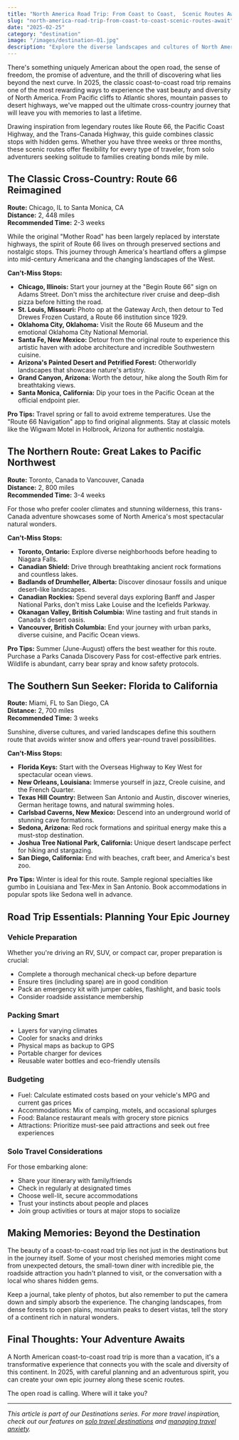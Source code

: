 ```yaml
---
title: "North America Road Trip: From Coast to Coast,  Scenic Routes Await"
slug: "north-america-road-trip-from-coast-to-coast-scenic-routes-await"
date: "2025-02-25"
category: "destination"
image: "/images/destination-01.jpg"
description: "Explore the diverse landscapes and cultures of North America on an epic road trip adventure."
---
```


There's something uniquely American about the open road, the sense of freedom, the promise of adventure, and the thrill of discovering what lies beyond the next curve. In 2025, the classic coast-to-coast road trip remains one of the most rewarding ways to experience the vast beauty and diversity of North America. From Pacific cliffs to Atlantic shores, mountain passes to desert highways, we've mapped out the ultimate cross-country journey that will leave you with memories to last a lifetime.

Drawing inspiration from legendary routes like Route 66, the Pacific Coast Highway, and the Trans-Canada Highway, this guide combines classic stops with hidden gems. Whether you have three weeks or three months, these scenic routes offer flexibility for every type of traveler, from solo adventurers seeking solitude to families creating bonds mile by mile.

## The Classic Cross-Country: Route 66 Reimagined

**Route:** Chicago, IL to Santa Monica, CA  
**Distance:** 2, 448 miles  
**Recommended Time:** 2-3 weeks

While the original "Mother Road" has been largely replaced by interstate highways, the spirit of Route 66 lives on through preserved sections and nostalgic stops. This journey through America's heartland offers a glimpse into mid-century Americana and the changing landscapes of the West.

**Can't-Miss Stops:**

- **Chicago, Illinois:** Start your journey at the "Begin Route 66" sign on Adams Street. Don't miss the architecture river cruise and deep-dish pizza before hitting the road.
- **St. Louis, Missouri:** Photo op at the Gateway Arch, then detour to Ted Drewes Frozen Custard, a Route 66 institution since 1929.
- **Oklahoma City, Oklahoma:** Visit the Route 66 Museum and the emotional Oklahoma City National Memorial.
- **Santa Fe, New Mexico:** Detour from the original route to experience this artistic haven with adobe architecture and incredible Southwestern cuisine.
- **Arizona's Painted Desert and Petrified Forest:** Otherworldly landscapes that showcase nature's artistry.
- **Grand Canyon, Arizona:** Worth the detour, hike along the South Rim for breathtaking views.
- **Santa Monica, California:** Dip your toes in the Pacific Ocean at the official endpoint pier.

**Pro Tips:** Travel spring or fall to avoid extreme temperatures. Use the "Route 66 Navigation" app to find original alignments. Stay at classic motels like the Wigwam Motel in Holbrook, Arizona for authentic nostalgia.

## The Northern Route: Great Lakes to Pacific Northwest

**Route:** Toronto, Canada to Vancouver, Canada  
**Distance:** 2, 800 miles  
**Recommended Time:** 3-4 weeks

For those who prefer cooler climates and stunning wilderness, this trans-Canada adventure showcases some of North America's most spectacular natural wonders.

**Can't-Miss Stops:**

- **Toronto, Ontario:** Explore diverse neighborhoods before heading to Niagara Falls.
- **Canadian Shield:** Drive through breathtaking ancient rock formations and countless lakes.
- **Badlands of Drumheller, Alberta:** Discover dinosaur fossils and unique desert-like landscapes.
- **Canadian Rockies:** Spend several days exploring Banff and Jasper National Parks, don't miss Lake Louise and the Icefields Parkway.
- **Okanagan Valley, British Columbia:** Wine tasting and fruit stands in Canada's desert oasis.
- **Vancouver, British Columbia:** End your journey with urban parks, diverse cuisine, and Pacific Ocean views.

**Pro Tips:** Summer (June-August) offers the best weather for this route. Purchase a Parks Canada Discovery Pass for cost-effective park entries. Wildlife is abundant, carry bear spray and know safety protocols.

## The Southern Sun Seeker: Florida to California

**Route:** Miami, FL to San Diego, CA  
**Distance:** 2, 700 miles  
**Recommended Time:** 3 weeks

Sunshine, diverse cultures, and varied landscapes define this southern route that avoids winter snow and offers year-round travel possibilities.

**Can't-Miss Stops:**

- **Florida Keys:** Start with the Overseas Highway to Key West for spectacular ocean views.
- **New Orleans, Louisiana:** Immerse yourself in jazz, Creole cuisine, and the French Quarter.
- **Texas Hill Country:** Between San Antonio and Austin, discover wineries, German heritage towns, and natural swimming holes.
- **Carlsbad Caverns, New Mexico:** Descend into an underground world of stunning cave formations.
- **Sedona, Arizona:** Red rock formations and spiritual energy make this a must-stop destination.
- **Joshua Tree National Park, California:** Unique desert landscape perfect for hiking and stargazing.
- **San Diego, California:** End with beaches, craft beer, and America's best zoo.

**Pro Tips:** Winter is ideal for this route. Sample regional specialties like gumbo in Louisiana and Tex-Mex in San Antonio. Book accommodations in popular spots like Sedona well in advance.

## Road Trip Essentials: Planning Your Epic Journey

### Vehicle Preparation

Whether you're driving an RV, SUV, or compact car, proper preparation is crucial:

- Complete a thorough mechanical check-up before departure
- Ensure tires (including spare) are in good condition
- Pack an emergency kit with jumper cables, flashlight, and basic tools
- Consider roadside assistance membership

### Packing Smart

- Layers for varying climates
- Cooler for snacks and drinks
- Physical maps as backup to GPS
- Portable charger for devices
- Reusable water bottles and eco-friendly utensils

### Budgeting

- Fuel: Calculate estimated costs based on your vehicle's MPG and current gas prices
- Accommodations: Mix of camping, motels, and occasional splurges
- Food: Balance restaurant meals with grocery store picnics
- Attractions: Prioritize must-see paid attractions and seek out free experiences

### Solo Travel Considerations

For those embarking alone:

- Share your itinerary with family/friends
- Check in regularly at designated times
- Choose well-lit, secure accommodations
- Trust your instincts about people and places
- Join group activities or tours at major stops to socialize

## Making Memories: Beyond the Destination

The beauty of a coast-to-coast road trip lies not just in the destinations but in the journey itself. Some of your most cherished memories might come from unexpected detours, the small-town diner with incredible pie, the roadside attraction you hadn't planned to visit, or the conversation with a local who shares hidden gems.

Keep a journal, take plenty of photos, but also remember to put the camera down and simply absorb the experience. The changing landscapes, from dense forests to open plains, mountain peaks to desert vistas, tell the story of a continent rich in natural wonders.

## Final Thoughts: Your Adventure Awaits

A North American coast-to-coast road trip is more than a vacation, it's a transformative experience that connects you with the scale and diversity of this continent. In 2025, with careful planning and an adventurous spirit, you can create your own epic journey along these scenic routes.

The open road is calling. Where will it take you?

---

_This article is part of our Destinations series. For more travel inspiration, check out our features on [solo travel destinations](/blog/wanderlust-unleashed-10-must-visit-destinations-for-solo-travelers) and [managing travel anxiety](/blog/mental-health-matters-traveling-and-coping-with-anxiety)._
